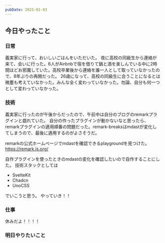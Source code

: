 ```yaml
---
pubDate: 2025-01-03
---
```



## 今日やったこと

### 日常

義実家に行って、おいしいごはんをいただいた。
夜に高校の同級生から連絡が来て、会いに行った。6人がAirbnbで宿を借りて鍋と酒を楽しんでいる中に2時間ほどお邪魔していた。高校卒業後から連絡を誰一人として取っていなかったので、8年ぶりの再開だった。
26歳になって、高校の同級生に会うことになるとは微塵も考えていなかった。みんな全く変わっていなかった。勿論、自分も何一つとして変わっていなかった。

### 技術

義実家に行ったのが午後からだったので、午前中は自分のブログのremarkプラグインと戯れていた。
自分の作ったプラグインが動かないなと思ったら、remarkプラグインの適用順番の問題だった。remark-breaksはmdastが変化してしまうので、最後に適用するのがよさそうだ。

remarkの公式ホームページでmdastを確認できるplaygroundを見つけた。
https://remark.js.org/

自作プラグインを使ったときのmdastの変化を確認したいので自作することにした。
技術スタックとしては

- SvelteKit
- Chadcn
- UnoCSS

でいこうと思う。
やっていき！！

### 仕事

休みだよ！！！！

### 明日やりたいこと

